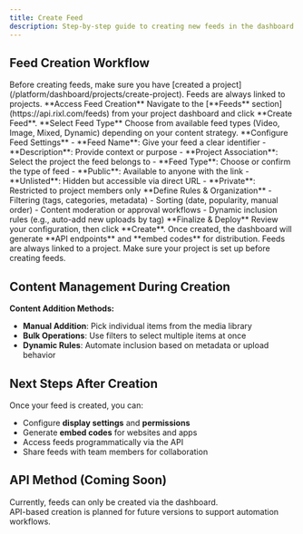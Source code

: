 ```yaml
---
title: Create Feed
description: Step-by-step guide to creating new feeds in the dashboard.
---
```



## Feed Creation Workflow

<Callout type="info">
Before creating feeds, make sure you have 
[created a project](/platform/dashboard/projects/create-project).
Feeds are always linked to projects.
</Callout>


<Steps>
  <Step>
    **Access Feed Creation**  
    Navigate to the [**Feeds** section](https://api.rixl.com/feeds) from your project dashboard and click **Create Feed**.
  </Step>
  <Step>
    **Select Feed Type**  
    Choose from available feed types (Video, Image, Mixed, Dynamic) depending on your content strategy.
  </Step>
  <Step>
    **Configure Feed Settings**  
    <Tabs items={['Basic Settings', 'Visibility Options']}>
      <Tab value="Basic Settings">
      - **Feed Name**: Give your feed a clear identifier  
      - **Description**: Provide context or purpose  
      - **Project Association**: Select the project the feed belongs to  
      - **Feed Type**: Choose or confirm the type of feed  
      </Tab>
      <Tab value="Visibility Options">
      - **Public**: Available to anyone with the link  
      - **Unlisted**: Hidden but accessible via direct URL  
      - **Private**: Restricted to project members only  
      </Tab>
    </Tabs>
  </Step>
  <Step>
    **Define Rules & Organization**  
    - Filtering (tags, categories, metadata)  
    - Sorting (date, popularity, manual order)  
    - Content moderation or approval workflows  
    - Dynamic inclusion rules (e.g., auto-add new uploads by tag)  
  </Step>
  <Step>
    **Finalize & Deploy**  
    Review your configuration, then click **Create**.  
    Once created, the dashboard will generate **API endpoints** and **embed codes** for distribution.
  </Step>
</Steps>

<Callout type="info">
Feeds are always linked to a project. Make sure your project is set up before creating feeds.
</Callout>

## Content Management During Creation

**Content Addition Methods:**
- **Manual Addition**: Pick individual items from the media library  
- **Bulk Operations**: Use filters to select multiple items at once  
- **Dynamic Rules**: Automate inclusion based on metadata or upload behavior  

## Next Steps After Creation

Once your feed is created, you can:
- Configure **display settings** and **permissions**  
- Generate **embed codes** for websites and apps  
- Access feeds programmatically via the API  
- Share feeds with team members for collaboration  

## API Method (Coming Soon)

Currently, feeds can only be created via the dashboard.  
API-based creation is planned for future versions to support automation workflows.
